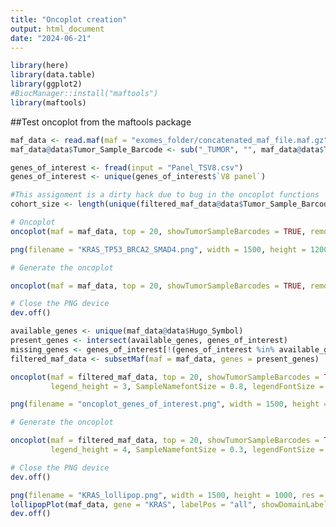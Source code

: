 ```yaml
---
title: "Oncoplot creation"
output: html_document
date: "2024-06-21"
---
```


```r
library(here)
library(data.table)
library(ggplot2)
#BiocManager::install("maftools")
library(maftools)
```

##Test oncoplot from the maftools package

```r
maf_data <- read.maf(maf = "exomes_folder/concatenated_maf_file.maf.gz")
maf_data@data$Tumor_Sample_Barcode <- sub("_TUMOR", "", maf_data@data$Tumor_Sample_Barcode)

genes_of_interest <- fread(input = "Panel_TSV8.csv")
genes_of_interest <- unique(genes_of_interest$`V8 panel`)

#This assignment is a dirty hack due to bug in the oncoplot functions
cohort_size <- length(unique(filtered_maf_data@data$Tumor_Sample_Barcode))

```


```r
# Oncoplot
oncoplot(maf = maf_data, top = 20, showTumorSampleBarcodes = TRUE, removeNonMutated = TRUE, genes = c("TP53", "KRAS", "EGFR", "SMAD4", "BRCA2"), cohortSize = cohort_size, legend_height = 3, SampleNamefontSize = 0.7, legendFontSize = 1, sepwd_samples = 0.7, fontSize = 0.7)
```
```r
png(filename = "KRAS_TP53_BRCA2_SMAD4.png", width = 1500, height = 1200, res = 300)

# Generate the oncoplot

oncoplot(maf = maf_data, top = 20, showTumorSampleBarcodes = TRUE, removeNonMutated = TRUE, genes = c("TP53", "KRAS", "EGFR", "SMAD4", "BRCA2"), cohortSize = cohort_size, legend_height = 4, SampleNamefontSize = 0.3, legendFontSize = 1, sepwd_samples = 0.9, fontSize = 0.5)

# Close the PNG device
dev.off()
```


```r
available_genes <- unique(maf_data@data$Hugo_Symbol)
present_genes <- intersect(available_genes, genes_of_interest)
missing_genes <- genes_of_interest[!(genes_of_interest %in% available_genes)]
filtered_maf_data <- subsetMaf(maf = maf_data, genes = present_genes)

oncoplot(maf = filtered_maf_data, top = 20, showTumorSampleBarcodes = TRUE, removeNonMutated = TRUE, cohortSize = cohort_size, 
         legend_height = 3, SampleNamefontSize = 0.8, legendFontSize = 1, sepwd_samples = 0.9, fontSize = 0.7, barcodeSrt = 90)
```
```r
png(filename = "oncoplot_genes_of_interest.png", width = 1500, height = 1200, res = 300)

# Generate the oncoplot

oncoplot(maf = filtered_maf_data, top = 20, showTumorSampleBarcodes = TRUE, removeNonMutated = TRUE, cohortSize = cohort_size, 
         legend_height = 4, SampleNamefontSize = 0.3, legendFontSize = 1, sepwd_samples = 0.9, fontSize = 0.5, barcodeSrt = 90)

# Close the PNG device
dev.off()
```
```r
png(filename = "KRAS_lollipop.png", width = 1500, height = 1000, res = 300)
lollipopPlot(maf_data, gene = "KRAS", labelPos = "all", showDomainLabel = F)
dev.off()
```


